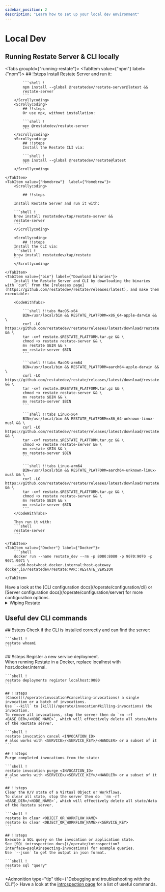 ```yaml
---
sidebar_position: 2
description: "Learn how to set up your local dev environment"
---
```



# Local Dev

## Running Restate Server & CLI locally


<Tabs groupId={"running-restate"}>
    <TabItem value={"npm"} label={"npm"}>
        <Scrollycoding>
            ## !!steps
            Install Restate Server and run it:

            ```shell !
            npm install --global @restatedev/restate-server@latest &&
            restate-server
            ```
        </Scrollycoding>
        <Scrollycoding>
            ## !!steps
            Or use npx, without installation:

            ```shell !
            npx @restatedev/restate-server
            ```
        </Scrollycoding>
        <Scrollycoding>
            ## !!steps
            Install the Restate CLI via:

            ```shell !
            npm install --global @restatedev/restate@latest
            ```
        </Scrollycoding>

    </TabItem>
    <TabItem value={"Homebrew"}  label={"Homebrew"}>
        <Scrollycoding>

            ## !!steps

        Install Restate Server and run it with:

        ```shell !
        brew install restatedev/tap/restate-server &&
        restate-server
        ```
        </Scrollycoding>

        <Scrollycoding>
            ## !!steps
        Install the CLI via:
        ```shell !
        brew install restatedev/tap/restate
        ```
        </Scrollycoding>

    </TabItem>
    <TabItem value={"bin"} label={"Download binaries"}>
        Install the Restate Server and CLI by downloading the binaries with `curl` from the [releases page](https://github.com/restatedev/restate/releases/latest), and make them executable:

        <CodeWithTabs>

            ```shell !!tabs MacOS-x64
            BIN=/usr/local/bin && RESTATE_PLATFORM=x86_64-apple-darwin && \
            curl -LO https://github.com/restatedev/restate/releases/latest/download/restate.$RESTATE_PLATFORM.tar.gz && \
            tar -xvf restate.$RESTATE_PLATFORM.tar.gz && \
            chmod +x restate restate-server && \
            mv restate $BIN && \
            mv restate-server $BIN
            ```

            ```shell !!tabs MacOS-arm64
            BIN=/usr/local/bin && RESTATE_PLATFORM=aarch64-apple-darwin && \
            curl -LO https://github.com/restatedev/restate/releases/latest/download/restate.$RESTATE_PLATFORM.tar.gz && \
            tar -xvf restate.$RESTATE_PLATFORM.tar.gz && \
            chmod +x restate restate-server && \
            mv restate $BIN && \
            mv restate-server $BIN
            ```

            ```shell !!tabs Linux-x64
            BIN=/usr/local/bin && RESTATE_PLATFORM=x86_64-unknown-linux-musl && \
            curl -LO https://github.com/restatedev/restate/releases/latest/download/restate.$RESTATE_PLATFORM.tar.gz && \
            tar -xvf restate.$RESTATE_PLATFORM.tar.gz && \
            chmod +x restate restate-server && \
            mv restate $BIN && \
            mv restate-server $BIN
            ```

            ```shell !!tabs Linux-arm64
            BIN=/usr/local/bin && RESTATE_PLATFORM=aarch64-unknown-linux-musl && \
            curl -LO https://github.com/restatedev/restate/releases/latest/download/restate.$RESTATE_PLATFORM.tar.gz && \
            tar -xvf restate.$RESTATE_PLATFORM.tar.gz && \
            chmod +x restate restate-server && \
            mv restate $BIN && \
            mv restate-server $BIN
            ```
        </CodeWithTabs>

        Then run it with:
        ```shell
        restate-server
        ```

    </TabItem>
    <TabItem value={"Docker"} label={"Docker"}>
        ```shell
        docker run --name restate_dev --rm -p 8080:8080 -p 9070:9070 -p 9071:9071 \
        --add-host=host.docker.internal:host-gateway docker.io/restatedev/restate:VAR::RESTATE_VERSION
        ```
    </TabItem>
</Tabs>

<Admonition type="note" title="Server and CLI configuration">
    Have a look at the [CLI configuration docs](/operate/configuration/cli) or [Server configuration docs](/operate/configuration/server) for more configuration options.
</Admonition>

<details>
    <summary> Wiping Restate </summary>

    To start the Restate Server from a clean slate, stop the server and then delete the data directory:

    ```shell
    rm -rf <BASE_DIR>/<NODE_NAME>
    ```

</details>

## Useful dev CLI commands

<Scrollycoding>
    ## !!steps
    Check if the CLI is installed correctly and can find the server:

    ```shell !
    restate whoami
    ```
</Scrollycoding>
<Scrollycoding>
    ## !!steps
    Register a new service deployment. <br/>
    When running Restate in a Docker, replace localhost with host.docker.internal.

    ```shell !
    restate deployments register localhost:9080
    ```
</Scrollycoding>
<Scrollycoding>

    ## !!steps
    [Cancel](/operate/invocation#cancelling-invocations) a single invocation or a batch of invocations.
    Use `--kill` to [kill](/operate/invocation#killing-invocations) the invocation.
    To remove all invocations, stop the server then do `rm -rf <BASE_DIR>/<NODE_NAME>`, which will effectively delete all state/data of the Restate server.

    ```shell !
    restate invocation cancel <INVOCATION_ID>
    # also works with <SERVICE>/<SERVICE_KEY>/<HANDLER> or a subset of it
    ```

</Scrollycoding>
<Scrollycoding>

    ## !!steps
    Purge completed invocations from the state:

    ```shell !
    restate invocation purge <INVOCATION_ID>
    # also works with <SERVICE>/<SERVICE_KEY>/<HANDLER> or a subset of it
    ```

</Scrollycoding>
<Scrollycoding>

    ## !!steps
    Clear the K/V state of a Virtual Object or Workflows.
    To clear all state, stop the server then do  `rm -rf <BASE_DIR>/<NODE_NAME>`, which will effectively delete all state/data of the Restate server.

    ```shell !
    restate kv clear <OBJECT_OR_WORKFLOW_NAME>
    restate kv clear <OBJECT_OR_WORKFLOW_NAME>/<SERVICE_KEY>
    ```

</Scrollycoding>
<Scrollycoding>

    ## !!steps
    Execute a SQL query on the invocation or application state.
    See [SQL introspection docs](/operate/introspection?interface=psql#inspecting-invocations) for example queries.
    Use `--json` to get the output in json format.

    ```shell !
    restate sql "query"
    ```

</Scrollycoding>

<Admonition type="tip" title={"Debugging and troubleshooting with the CLI"}>
    Have a look at the [introspection page](/operate/introspection) for a list of useful commands.
</Admonition>